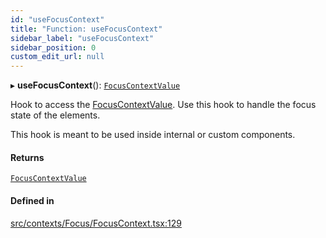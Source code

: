 ```yaml
---
id: "useFocusContext"
title: "Function: useFocusContext"
sidebar_label: "useFocusContext"
sidebar_position: 0
custom_edit_url: null
---
```


▸ **useFocusContext**(): [`FocusContextValue`](/api/types/FocusContextValue.md)

Hook to access the [FocusContextValue](/api/types/FocusContextValue.md). Use this hook to handle the
focus state of the elements.

This hook is meant to be used inside internal or custom components.

#### Returns

[`FocusContextValue`](/api/types/FocusContextValue.md)

#### Defined in

[src/contexts/Focus/FocusContext.tsx:129](https://github.com/gpbl/react-day-picker/blob/433a4d1e8/src/contexts/Focus/FocusContext.tsx#L129)
